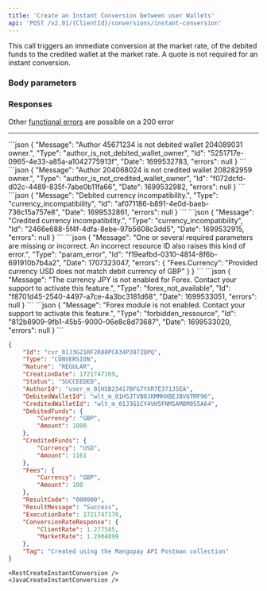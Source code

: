 ```yaml
---
title: 'Create an Instant Conversion between user Wallets'  
api: 'POST /v2.01/{ClientId}/conversions/instant-conversion'  
---
```


  

This call triggers an immediate conversion at the market rate, of the debited funds to the credited wallet at the market rate. A quote is not required for an instant conversion.  

### Body parameters  

<AuthorId4 />  

<DebitedWalletId1 />  

<CreditedWalletId1 />  

<DebitedFunds />  

<CreditedFunds />  

<Fees8 />  

<Tag3 />  

### Responses  

<AccordionGroup>

<Accordion title="200 - Succeeded">  

<IdResponse />  

<Type9Response />  

<NatureResponse />  

<CreationDateResponse />  

<Status2Response />  

<AuthorId4Response />  

<DebitedWalletId2Response />  

<CreditedWalletId3Response />  

<DebitedFundsResponse />  

<CreditedFundsResponse />  

<Fees11Response />  

<ResultCodeResponse />  

<ResultMessageResponse />  

<ExecutionDateResponse />  

<ConversionRateResponseResponse />  

<Tag2Response /></Accordion>

</AccordionGroup>

Other <a href="/errors/codes#fx-conversions">functional errors</a> are possible on a 200 error

---

<AccordionGroup>


<Accordion title="400 - Author not debited wallet owner">
```json
{
    "Message": "Author 45671234 is not debited wallet 204089031 owner.",
    "Type": "author_is_not_debited_wallet_owner",
    "Id": "5251717e-0965-4e33-a85a-a1042775913f",
    "Date": 1699532783,
    "errors": null
}  
 ```  
</Accordion>

<Accordion title="400 - Author not credited wallet owner">
```json
{
    "Message": "Author 204068024 is not credited wallet 208282959 owner.",
    "Type": "author_is_not_credited_wallet_owner",
    "Id": "f072dcfd-d02c-4489-835f-7abe0b11fa66",
    "Date": 1699532982,
    "errors": null
}  
 ```  
</Accordion>

<Accordion title="400 - Debited funds currency doesn’t match debited wallet currency">
```json
{
    "Message": "Debited currency incompatibility.",
    "Type": "currency_incompatibility",
    "Id": "af071186-b891-4e0d-baeb-736c15a757e8",
    "Date": 1699532861,
    "errors": null
}  
 ``` 
</Accordion>

<Accordion title="400 - Credited funds currency doesn’t match credited wallet currency">
```json
{
    "Message": "Credited currency incompatibility.",
    "Type": "currency_incompatibility",
    "Id": "2466e688-5f4f-4dfa-8ebe-97b5608c3dd5",
    "Date": 1699532915,
    "errors": null
}  
 ```  
</Accordion>

<Accordion title="400 - Fees currency doesn't match debited funds currency">
```json
{
    "Message": "One or several required parameters are missing or incorrect. An incorrect resource ID also raises this kind of error.",
    "Type": "param_error",
    "Id": "f19eafbd-0310-4814-8f6b-691910b7b4a2",
    "Date": 1707323047,
    "errors": {
        "Fees.Currency": "Provided currency USD does not match debit currency of GBP"
    }
}  
 ```  
</Accordion>

</AccordionGroup>
<AccordionGroup>

<Accordion title="403 - Currency not activated">
```json
{
    "Message": "The currency JPY is not enabled for Forex. Contact your support to activate this feature.",
    "Type": "forex_not_available",
    "Id": "f8701d45-2540-4497-a7ce-4a3bc3181d68",
    "Date": 1699533051,
    "errors": null
}  
 ```  
</Accordion>

<Accordion title="403 - FX feature not activated">
```json
{
    "Message": "Forex module is not enabled. Contact your support to activate this feature.",
    "Type": "forbidden_ressource",
    "Id": "812b8909-9fb1-45b5-9000-06e8c8d73687",
    "Date": 1699533020,
    "errors": null
}  
 ```  
</Accordion>

</AccordionGroup>  

<ResponseExample>  

```json 200 - Succeeded  
{
    "Id": "cvr_01J3G21RF2R88PCA34P287ZQPQ",
    "Type": "CONVERSION",
    "Nature": "REGULAR",
    "CreationDate": 1721747169,
    "Status": "SUCCEEDED",
    "AuthorId": "user_m_01HSB23417BFG7YXR7E371JSEA",
    "DebitedWalletId": "wlt_m_01HSJTVB0JKMMHXBEJBV6TMF96",
    "CreditedWalletId": "wlt_m_01J3G1CY4VH5FNMSAM8M0S5A64",
    "DebitedFunds": {
        "Currency": "GBP",
        "Amount": 1000
    },
    "CreditedFunds": {
        "Currency": "USD",
        "Amount": 1161
    },
    "Fees": {
        "Currency": "GBP",
        "Amount": 100
    },
    "ResultCode": "000000",
    "ResultMessage": "Success",
    "ExecutionDate": 1721747170,
    "ConversionRateResponse": {
        "ClientRate": 1.277585,
        "MarketRate": 1.2904899
    },
    "Tag": "Created using the Mangopay API Postman collection"
}
 ```  

</ResponseExample>  

<RequestExample>  
  
    <RestCreateInstantConversion />
    <JavaCreateInstantConversion />
  
</RequestExample>